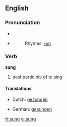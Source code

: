 {{see|súng}}
==English==

===Pronunciation===
*{{IPA|/sʌŋ/}}
*{{SAMPA|/sVN/}}
*:Rhymes: [[Rhymes:English:-ʌŋ|-ʌŋ]]

===Verb===
'''sung'''

# past participle of to [[sing]]

====Translations====
{{top}}
*Dutch: [[gezongen]]
{{mid}}
*German: [[gesungen]]
{{bottom}}

[[fr:sung]]
[[vi:sung]]